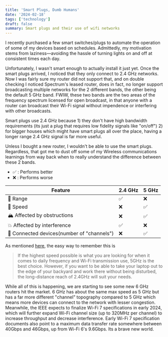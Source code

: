 ```yaml
---
title: 'Smart Plugs, Dumb Humans'
date: '2024-02-18'
tags: ['technology']
draft: false
summary: Smart plugs and their use of wifi networks
---
```


I recently purchased a few smart switches/plugs to automate the operation of some of my devices based on schedules. Admittedly, my motivation stems from laziness—avoiding the hassle of turning lights on and off at consistent times each day.

Unfortunately, I wasn't smart enough to actually install it just yet. Once the smart plugs arrived, I noticed that they only connect to 2.4 GHz networks. Now I was fairly sure my router did not support that, and on double checking I noticed Spectrum's leased router, does in fact, no longer support broadcasting multiple networks for the 2 different bands, the other being the default 5 GHz band. FWIW, these two bands are the two areas of the frequency spectrum licensed for open broadcast, in that anyone with a router can broadcast their Wi-Fi signal without impendence or interfering with other broadcasts.

Smart plugs use 2.4 GHz because 1) they don't have high bandwidth requirements (its just a plug that requires low fidelity signals like "on/off") 2) for bigger houses which might have smart plugs all over the place, having a longer range 2.4 GHz signal is far more useful.

Unless I bought a new router, I wouldn't be able to use the smart plugs. Regardless, that got me to dust off some of my Wireless communications learnings from way back when to really understand the difference between these 2 bands.

- ✅ : Performs better
- ❌ : Performs worse

| Feature                                    | 2.4 GHz | 5 GHz |
| ------------------------------------------ | ------- | ----- |
| 📶 Range                                   | ✅      | ❌    |
| 💨 Speed                                   | ❌      | ✅    |
| 🏔 Affected by obstructions                | ❌      | ✅    |
| 💥 Affected by interference                | ✅      | ❌    |
| 📱 Connected devices(number of "channels") | ❌      | ✅    |

As mentioned [here](https://networkshardware.com/2-4ghz-vs-5ghz/), the easy way to remember this is

> If the highest speed possible is what you are looking for when it comes to daily frequency and Wi-Fi transmission use, 5GHz is the best choice. However, if you want to be able to take your laptop out to the edge of your backyard and work there without being disturbed, the long-distance reach of 2.4GHz will suit your needs.

While all of this is happening, we are starting to see some new 6 GHz routers hit the market. 6 GHz has about the same max speed as 5 GHz but has a far more different "channel" topography compared to 5 GHz which means more devices can connect to the network with lesser congestion. Meanwhile, the IEEE expects to finalize Wi-Fi 7 specifications in early 2024, which will further expand Wi-Fi channel size (up to 320MHz per channel) to increase throughput and decrease interference. Early Wi-Fi 7 specification documents also point to a maximum data transfer rate somewhere between 40Gbps and 46Gbps, up from Wi-Fi 6's 9.6Gbps. Its a brave new world.

